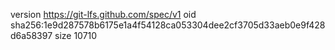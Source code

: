version https://git-lfs.github.com/spec/v1
oid sha256:1e9d287578b6175e1a4f54128ca053304dee2cf3705d33aeb0e9f428d6a58397
size 10710
